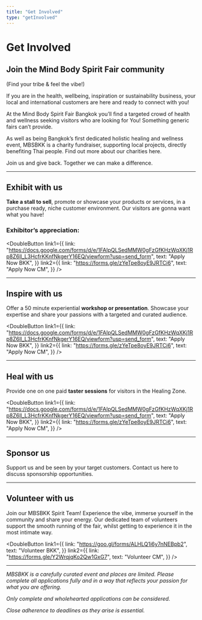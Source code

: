 ```yaml
---
title: "Get Involved"
type: "getInvolved"
---
```



# Get Involved

## Join the Mind Body Spirit Fair community

(Find your tribe & feel the vibe!)

If you are in the health, wellbeing, inspiration or sustainability business, your local and international customers are here and ready to connect with you!

<div id="exhibit" />

At the Mind Body Spirit Fair Bangkok you’ll find a targeted crowd of health and wellness seeking visitors who are looking for You! Something generic fairs can’t provide.

<p>As well as being Bangkok’s first dedicated holistic healing and wellness event, MBSBKK is a charity fundraiser, supporting local projects, directly benefiting Thai people. <Link to="/charities">Find out more about our charities here.</Link></p>

<p>Join us and give back. Together we can make a difference.</p>

---

## Exhibit with us

**Take a stall to sell**, promote or showcase your products or services, in a purchase ready, niche customer environment. Our visitors are gonna want what you have!

### Exhibitor’s appreciation:

<IndividualTestimonial
  text="The event exceeded all expectations, the only regret was that our stall was so busy, we wished we would have been able to experience the whole thing more. What a great ‘problem’ to have. We can’t wait for the next one"
  bigText="Exceeded All Expectations"
  location={0}
/>

<IndividualTestimonial
  text="An amazingly generous event chock full of loving offerings for body mind and soul. Not to mention all the fabulous humans!"
  bigText="Amazingly Generous"
  location={0}
/>

<IndividualTestimonial
  text="It was such a pleasure to meet so many individuals of like minds! No explanations needed they just got where we were at. I had the most successful two days!"
  bigText="A Pleasure"
  location={0}
/>

<IndividualTestimonial
  text="From a workshop presenter point of view, the event was very well organised! Loved how the assigned volunteers took care of every request we had."
  bigText="Very Well Organised"
  location={0}
/>

<div id="inspire" />

<DoubleButton
  link1={{
    link:
      "https://docs.google.com/forms/d/e/1FAIpQLSedMMW0gFzGfKHzWqXKj1Rp8Z6ll_L3HcfrKKnfNkgerY16EQ/viewform?usp=send_form",
    text: "Apply Now BKK",
  }}
  link2={{
    link: "https://forms.gle/zYeTpe8oyE9JRTCi6",
    text: "Apply Now CM",
  }}
/>

---

## Inspire with us

<div id="heal" />

Offer a 50 minute experiential **workshop or presentation**. Showcase your expertise and share your passions with a targeted and curated audience.

<DoubleButton
  link1={{
    link:
      "https://docs.google.com/forms/d/e/1FAIpQLSedMMW0gFzGfKHzWqXKj1Rp8Z6ll_L3HcfrKKnfNkgerY16EQ/viewform?usp=send_form",
    text: "Apply Now BKK",
  }}
  link2={{
    link: "https://forms.gle/zYeTpe8oyE9JRTCi6",
    text: "Apply Now CM",
  }}
/>

---

## Heal with us

<div id="sponsor" />

Provide one on one paid **taster sessions** for visitors in the Healing Zone.

<DoubleButton
  link1={{
    link:
      "https://docs.google.com/forms/d/e/1FAIpQLSedMMW0gFzGfKHzWqXKj1Rp8Z6ll_L3HcfrKKnfNkgerY16EQ/viewform?usp=send_form",
    text: "Apply Now BKK",
  }}
  link2={{
    link: "https://forms.gle/zYeTpe8oyE9JRTCi6",
    text: "Apply Now CM",
  }}
/>

---

## Sponsor us

<div id="volunteer" />

Support us and be seen by your target customers. Contact us here to discuss sponsorship opportunities.

<OutButton
  path="mailto:info@mbsbkk.com?subject=Sponsorship%Enquiry"
  text="Sponsor Us"
/>

---

## Volunteer with us

Join our MBSBKK Spirit Team! Experience the vibe, immerse yourself in the community and share your energy. Our dedicated team of volunteers support the smooth running of the fair, whilst getting to experience it in the most intimate way.

<DoubleButton
  link1={{
    link: "https://goo.gl/forms/ALHLQ1i6y7nNEBpb2",
    text: "Volunteer BKK",
  }}
  link2={{
    link: "https://forms.gle/Y2WrqjqKo2Qw1GxG7",
    text: "Volunteer CM",
  }}
/>

---

_MBSBKK is a carefully curated event and places are limited. Please complete all applications fully and in a way that reflects your passion for what you are offering._

_Only complete and wholehearted applications can be considered._

_Close adherence to deadlines as they arise is essential._

